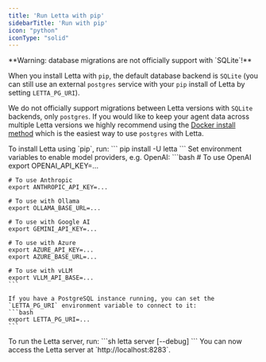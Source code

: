 ```yaml
---
title: 'Run Letta with pip'
sidebarTitle: 'Run with pip'
icon: "python"
iconType: "solid"
---
```


<Warning>
**Warning: database migrations are not officially support with `SQLite`!**

When you install Letta with `pip`, the default database backend is `SQLite` (you can still use an external `postgres` service with your `pip` install of Letta by setting `LETTA_PG_URI`).

We do not officially support migrations between Letta versions with `SQLite` backends, only `postgres`.
If you would like to keep your agent data across multiple Letta versions we highly recommend using the [Docker install method](/server/docker) which is the easiest way to use `postgres` with Letta.
</Warning>

<Steps>
  <Step title="Install using pip">
    To install Letta using `pip`, run:
    ```
    pip install -U letta
    ```
  </Step>
  <Step title="Configure model providers">
    Set environment variables to enable model providers, e.g. OpenAI: 
    ```bash 
    # To use OpenAI
    export OPENAI_API_KEY=...

    # To use Anthropic 
    export ANTHROPIC_API_KEY=...

    # To use with Ollama
    export OLLAMA_BASE_URL=...

    # To use with Google AI
    export GEMINI_API_KEY=...

    # To use with Azure
    export AZURE_API_KEY=...
    export AZURE_BASE_URL=...

    # To use with vLLM 
    export VLLM_API_BASE=...
    ```

    If you have a PostgreSQL instance running, you can set the `LETTA_PG_URI` environment variable to connect to it:
    ```bash
    export LETTA_PG_URI=...
    ```
  </Step>
  <Step title="Run the Letta server">
    To run the Letta server, run:
    ```sh
    letta server [--debug]
    ```
    You can now access the Letta server at `http://localhost:8283`.
  </Step>
</Steps>
